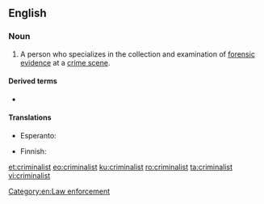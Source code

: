 ==English==

===Noun===
{{en-noun}}

# {{lb|en|US}} A person who specializes in the collection and examination of [[forensic]] [[evidence]] at a [[crime scene]].

====Derived terms====
* {{l|en|criminalistics}}

====Translations====
{{trans-top|specialist in the examination of forensic evidence at a crime scene}}
* Esperanto: {{t|eo|kriminalisto}}
{{trans-mid}}
* Finnish: {{t|fi|rikostutkija}}
{{trans-bottom}}

[[Category:en:Law enforcement]]

[[et:criminalist]]
[[eo:criminalist]]
[[ku:criminalist]]
[[ro:criminalist]]
[[ta:criminalist]]
[[vi:criminalist]]
